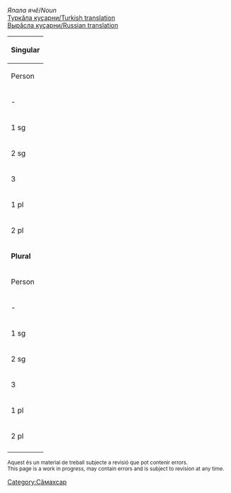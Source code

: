 

''Япала ячӗ''/''Noun''<br/>
[http://ilazki.thinkgeek.co.uk/~spectre/txuvaix/cv-tr/index.php?q=склад Туркӑла куҫарни/Turkish translation]<br/>
[http://samah.chv.su/cgi-bin/s.cgi?a=s&word=склад Вырӑсла куҫарни/Russian translation]

{|class=wikitable
|-
!colspan=9|'''Singular'''
|-
!  Person  !!  Tеп<br/>Absolutive<br>''Мӗн?''  !!  Камӑнлӑх<br/>Genitive<br>''Мӗнӗн?''  !!  Пару<br/>Dative<br>''Мӗне?''  !!  Вырӑн<br/>Locative<br>''Мӗнре?''  !!  Туху<br/>Ablative<br>''Мӗнрен?''  !!  Пӗрлелӗх<br/>Instrumental<br>''Мӗнпе?''  !!  Ҫуклӑх<br/>Privative<br>''Мӗнсӗр?''  !!  Пирке<br/>Final<br>''Мӗншӗн?''
|-
| - || склад || склад·ӑн || склад·а || склад·ра || склад·ран || склад·па || склад·сӑр || склад·шӑн
|-
| 1 sg || склад·ӑм || склад·ӑм·ӑн || склад·ӑм·а || склад·ӑм·ра || склад·ӑм·ран || склад·ӑм·па || склад·ӑм·сӑр || склад·ӑм·шӑн 
|-
| 2 sg || склад·у || склад·у·н || склад·н·а || склад·у·н·та || склад·у·н·тан || склад·у·па || склад·у·сӑр || склад·у·шӑн 
|-
| 3 || склач·ӗ || склач·ӗ·н || склад·не || склач·ӗ·нче || склач·ӗ·нчен || склач·ӗ·пе || склач·ӗ·сӗр || склач·ӗ·шӗн 
|-
| 1 pl || склад·ӑм·ӑр || склад·ӑм·ӑр·ӑн || склад·ӑм·ӑр·а || склад·ӑм·ӑр·та || склад·ӑм·ӑр·тан || склад·ӑм·ӑр·па || склад·ӑм·ӑр·сӑр || склад·ӑм·ӑр·шӑн 
|-
| 2 pl || склад·ӑр || склад·ӑр·ӑн || склад·ӑр·а || склад·ӑр·та || склад·ӑр·тан || склад·ӑр·па || склад·ӑр·сӑр || склад·ӑр·шӑн 
|-
!colspan=9|'''Plural'''
|-
!  Person  !!  Tеп<br/>Absolutive<br>''Мӗн?''  !!  Камӑнлӑх<br/>Genitive<br>''Мӗнӗн?''  !!  Пару<br/>Dative<br>''Мӗне?''  !!  Вырӑн<br/>Locative<br>''Мӗнре?''  !!  Туху<br/>Ablative<br>''Мӗнрен?''  !!  Пӗрлелӗх<br/>Instrumental<br>''Мӗнпе?''  !!  Ҫуклӑх<br/>Privative<br>''Мӗнсӗр?''  !!  Пирке<br/>Final<br>''Мӗншӗн?''
|-
| - || склад·сем || склад·се·н || склад·сен·е || склад·сен·че || склад·сен·чен || склад·сем·пе || склад·сем·сӗр || склад·сем·шӗн
|-
| 1 sg || склад·ӑм·сем || склад·ӑм·се·н || склад·ӑм·сен·е || склад·ӑм·сен·че || склад·ӑм·сен·чен || склад·ӑм·сем·пе || склад·ӑм·сем·сӗр || склад·ӑм·сем·шӗн 
|-
| 2 sg || склад·у·сем || склад·у·се·н || склад·у·сен·е || склад·у·сен·че || склад·у·сен·чен || склад·у·сем·пе || склад·у·сем·сӗр || склад·у·сем·шӗн 
|-
| 3 || склач·ӗ·сем || склач·ӗ·се·н || склач·ӗ·сен·е || склач·ӗ·сен·че || склач·ӗ·сен·чен || склач·ӗ·сем·пе || склач·ӗ·сем·сӗр || склач·ӗ·сем·шӗн 
|-
| 1 pl || склад·ӑм·ӑр·сем || склад·ӑм·ӑр·се·н || склад·ӑм·ӑр·сен·е || склад·ӑм·ӑр·сен·че || склад·ӑм·ӑр·сен·чен || склад·ӑм·ӑр·сем·пе || склад·ӑм·ӑр·сем·сӗр || склад·ӑм·ӑр·сем·шӗн 
|-
| 2 pl || склад·ӑр·сем || склад·ӑр·се·н || склад·ӑр·сен·е || склад·ӑр·сен·че || склад·ӑр·сен·чен || склад·ӑр·сем·пе || склад·ӑр·сем·сӗр || склад·ӑр·сем·шӗн 
|-
|}

<small>
Aquest és un material de treball subjecte a revisió que pot contenir errors.<br/>
This page is a work in progress, may contain errors and is subject to revision at any time. 
</small>

[[Category:Сӑмахсар]]